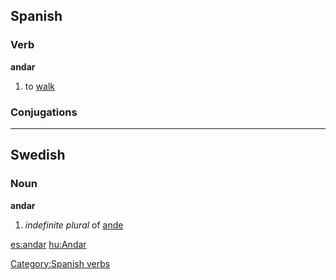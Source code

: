 ==Spanish==
===Verb===
'''andar'''
# to [[walk]]

=== Conjugations ===
{{template:Es:-ar(andar)|and}}
[[Category:Spanish verbs]]
----

== Swedish ==
=== Noun ===
'''andar'''
#''indefinite plural'' of [[ande#Swedish|ande]]

[[es:andar]]
[[hu:Andar]]